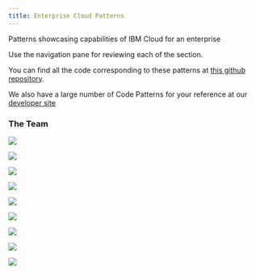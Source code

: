 ```yaml
---
title: Enterprise Cloud Patterns
---
```


<PageDescription>

Patterns showcasing capabilities of IBM Cloud for an enterprise

</PageDescription>

Use the navigation pane for reviewing each of the section.

You can find all the code corresponding to these patterns at [this github repository]( https://github.com/ibm/cloud-enterprise-examples).

We also have a large number of Code Patterns for your reference at our [developer site](https://developer.ibm.com/patterns)

### The Team

<Row>

<Column colLg={2} colMd={2} noGutterMdLeft>
<ImageCard
    subTitle="Raj Patil"
    subTitleColor="light"
    href="#"
    >

![](./images/rajpatil.png)

</ImageCard>
</Column>
<Column colLg={2} colMd={2} noGutterMdLeft>
<ImageCard
    subTitle="Tim Robinson"
    subTitleColor="light"
    href="#"
    >

![](./images/tim-robinson.png)

</ImageCard>
</Column>

<Column colLg={2} colMd={2} noGutterMdLeft>
<ImageCard
    subTitle="Matthew Perrins"
    subTitleColor="light"
    href="#"
    >

![](./images/matt-perrins.png)

</ImageCard>
</Column>

<Column colLg={2} colMd={2} noGutterMdLeft>
<ImageCard
    subTitle="Johandry Amador"
    subTitleColor="light"
    href="#"
    >

![](./images/johandry-amador.png)

</ImageCard>
</Column>

<Column colLg={2} colMd={2} noGutterMdLeft>
<ImageCard
    subTitle="Balaji Kadambi"
    subTitleColor="light"
    href="#"
    >

![](./images/balaji-kadambi.png)

</ImageCard>
</Column>

</Row>

<Row>

<Column colLg={2} colMd={2} noGutterMdLeft>
<ImageCard
    subTitle="Shikha Maheshwari"
    subTitleColor="light"
    href="#"
    >

![](./images/shikha-maheshwari.png)

</ImageCard>
</Column>

<Column colLg={2} colMd={2} noGutterMdLeft>
<ImageCard
    subTitle="John Zaccone"
    subTitleColor="light"
    href="#"
    >

![](./images/john-zaccone.png)

</ImageCard>
</Column>

<Column colLg={2} colMd={2} noGutterMdLeft>
<ImageCard
    subTitle="Anthony Fuller"
    subTitleColor="light"
    href="#"
    >

![](./images/anthony-fuller.png)

</ImageCard>
</Column>

<Column colLg={2} colMd={2} noGutterMdLeft>
<ImageCard
    subTitle="Saranyya Chilhal"
    subTitleColor="light"
    href="#"
    >

![](./images/sarannya-chilhal.png)

</ImageCard>
</Column>

</Row>
